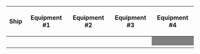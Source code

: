 {| class="wikitable" style="text-align:center"
|-
!Ship
!Equipment #1
!Equipment #2
!Equipment #3
!Equipment #4
|-
|{{ShipBattleCard|Kitakami/Kai Ni}}
| {{EquipmentCard|Type A Kouhyouteki|size=75px}} 
| {{EquipmentCard|Type 4 Passive Sonar|size=75px}}
| {{EquipmentCard|Type 3 Depth Charge Projector|size=75px}} 
|style="background:grey"|
|-
|{{ShipBattleCard|Ooi/Kai Ni}}
| {{EquipmentCard|Type A Kouhyouteki|size=75px}} 
| {{EquipmentCard|Type 4 Passive Sonar|size=75px}}
| {{EquipmentCard|Type 3 Depth Charge Projector|size=75px}} 
|style="background:grey"|
|-
|{{ShipBattleCard|Isuzu/Kai Ni}}
| {{EquipmentCard|Type 3 Active Sonar|size=75px}}
| {{EquipmentCard|Type 3 Active Sonar|size=75px}}
| {{EquipmentCard|Type 3 Depth Charge Projector|size=75px}}
|style="background:grey"|
|-
|{{ShipBattleCard|Urakaze/D Kai}}
| {{EquipmentCard|Type 3 Active Sonar|size=75px}}
| {{EquipmentCard|Type 3 Active Sonar|size=75px}}
| {{EquipmentCard|Type 3 Depth Charge Projector|size=75px}}
|style="background:grey"|
|-
|}